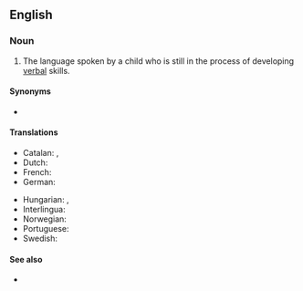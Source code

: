 {{also|child-language}}
==English==

===Noun===
{{en-noun|-}}

# The language spoken by a child who is still in the process of developing [[verbal]] skills.

====Synonyms====
* {{l|en|childspeak}}

====Translations====
{{trans-top-see|the language spoken by a child|childspeak}}
* Catalan: {{t|ca|llenguatge infantil|m}}, {{t|ca|idioma infantil|m}}
* Dutch: {{t+|nl|kindertaal|f}}
* French: {{t+|fr|langage enfantin|m}}
* German: {{t+|de|Kindersprache|f}}
{{trans-mid}}
* Hungarian: {{t+|hu|gyermeknyelv}}, {{t|hu|gyereknyelv}}
* Interlingua: {{t|ia|linguage infantil}}
* Norwegian: {{t|no|barnespråk|n}}
* Portuguese: {{t|pt|[[linguagem]] [[infantil]]|f}}
* Swedish: {{t+|sv|barnspråk|n}}
{{trans-bottom}}

====See also====
* {{l|en|baby talk}}